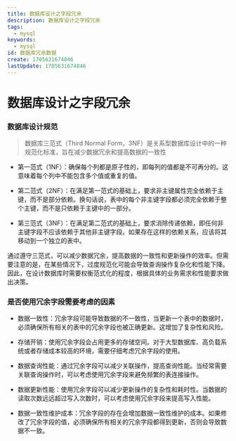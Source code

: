 ```yaml
---
title: 数据库设计之字段冗余
description: 数据库设计之字段冗余
tags:
  - mysql
keywords:
  - mysql
id: 数据库冗余数据
create: 1705631674846
lastUpdate: 1705631674846
---
```


# 数据库设计之字段冗余



### 数据库设计规范

> 数据库三范式（Third Normal Form，3NF）是关系型数据库设计中的一种规范化标准，旨在减少数据冗余和提高数据的一致性

- 第一范式（1NF）：确保每个列都是原子性的，即每列的值都是不可再分的。这意味着每个列中不能包含多个值或重复的值。

- 第二范式（2NF）：在满足第一范式的基础上，要求非主键属性完全依赖于主键，而不是部分依赖。换句话说，表中的每个非主键字段都必须完全依赖于整个主键，而不是只依赖于主键中的一部分。

- 第三范式（3NF）：在满足第二范式的基础上，要求消除传递依赖，即任何非主键字段不应该依赖于其他非主键字段。如果存在这样的依赖关系，应该将其移动到一个独立的表中。

通过遵守三范式，可以减少数据冗余，提高数据的一致性和更新操作的效率。但需要注意的是，在某些情况下，过度规范化可能会导致查询操作复杂化和性能下降。因此，在设计数据库时需要权衡范式化的程度，根据具体的业务需求和性能要求做出决策。

### 是否使用冗余字段需要考虑的因素

- 数据一致性：冗余字段可能导致数据的不一致性，当更新一个表中的数据时，必须确保所有相关的表中的冗余字段也被正确更新。这增加了复杂性和风险。

- 存储开销：使用冗余字段会占用更多的存储空间。对于大型数据库、高负载系统或者存储成本较高的环境，需要仔细考虑冗余字段的使用。

- 数据查询性能：通过冗余字段可以减少关联操作，提高查询性能。当经常需要关联查询操作时，可以考虑使用冗余字段来避免频繁的表连接操作。

- 数据更新性能：使用冗余字段可以减少更新操作的复杂性和耗时性。当数据的读取次数远远超过写入次数时，可以考虑使用冗余字段来提高写入性能。

- 数据一致性维护成本：冗余字段的存在会增加数据一致性维护的成本。如果修改了冗余字段的值，必须确保所有相关的冗余字段都得到更新，否则会导致数据不一致。


